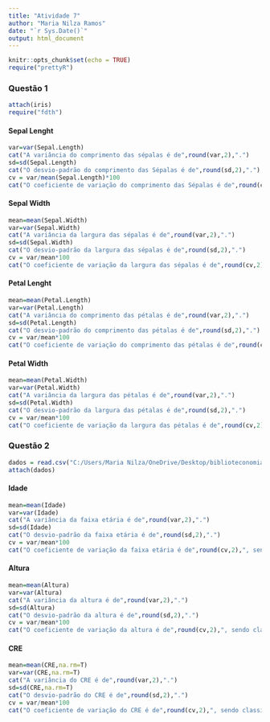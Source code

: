 ---
title: "Atividade 7"
author: "Maria Nilza Ramos"
date: "`r Sys.Date()`"
output: html_document
---

```{r setup, include=FALSE}
knitr::opts_chunk$set(echo = TRUE)
require("prettyR")
```

### Questão 1 {.tabset .tabset .tabset .tabset .tabset}
```{r, include=F}
attach(iris)
require("fdth")
```

#### Sepal Lenght
```{r,error=T}
var=var(Sepal.Length)
cat("A variância do comprimento das sépalas é de",round(var,2),".")
sd=sd(Sepal.Length)
cat("O desvio-padrão do comprimento das Sépalas é de",round(sd,2),".")
cv = var/mean(Sepal.Length)*100
cat("O coeficiente de variação do comprimento das Sépalas é de",round(cv,2),", sendo classificado como médio.")
```


#### Sepal Width
```{r,error=T}
mean=mean(Sepal.Width)
var=var(Sepal.Width)
cat("A variância da largura das sépalas é de",round(var,2),".")
sd=sd(Sepal.Width)
cat("O desvio-padrão da largura das sépalas é de",round(sd,2),".")
cv = var/mean*100
cat("O coeficiente de variação da largura das sépalas é de",round(cv,2),", sendo classificado como baixo.")
```


#### Petal Lenght
```{r,error=T}
mean=mean(Petal.Length)
var=var(Petal.Length)
cat("A variância do comprimento das pétalas é de",round(var,2),".")
sd=sd(Petal.Length)
cat("O desvio-padrão do comprimento das pétalas é de",round(sd,2),".")
cv = var/mean*100
cat("O coeficiente de variação do comprimento das pétalas é de",round(cv,2),", sendo classificado como muito alto.")
```


#### Petal Width
```{r,error=T}
mean=mean(Petal.Width)
var=var(Petal.Width)
cat("A variância da largura das pétalas é de",round(var,2),".")
sd=sd(Petal.Width)
cat("O desvio-padrão da largura das pétalas é de",round(sd,2),".")
cv = var/mean*100
cat("O coeficiente de variação da largura das pétalas é de",round(cv,2),", sendo classificado como muito alto.")
```


### Questão 2 {.tabset .tabset .tabset .tabset .tabset}
```{r, include=F}
dados = read.csv("C:/Users/Maria Nilza/OneDrive/Desktop/biblioteconomia.csv",h=T,sep=";")
attach(dados)
```

#### Idade
```{r,error=T}
mean=mean(Idade)
var=var(Idade)
cat("A variância da faixa etária é de",round(var,2),".")
sd=sd(Idade)
cat("O desvio-padrão da faixa etária é de",round(sd,2),".")
cv = var/mean*100
cat("O coeficiente de variação da faixa etária é de",round(cv,2),", sendo classificado como baixo.")
```


#### Altura
```{r}
mean=mean(Altura)
var=var(Altura)
cat("A variância da altura é de",round(var,2),".")
sd=sd(Altura)
cat("O desvio-padrão da altura é de",round(sd,2),".")
cv = var/mean*100
cat("O coeficiente de variação da altura é de",round(cv,2),", sendo classificado como baixo.")
```


#### CRE

```{r,error=T}
mean=mean(CRE,na.rm=T)
var=var(CRE,na.rm=T)
cat("A variância do CRE é de",round(var,2),".")
sd=sd(CRE,na.rm=T)
cat("O desvio-padrão do CRE é de",round(sd,2),".")
cv = var/mean*100
cat("O coeficiente de variação do CRE é de",round(cv,2),", sendo classificado como baixo.")
```
